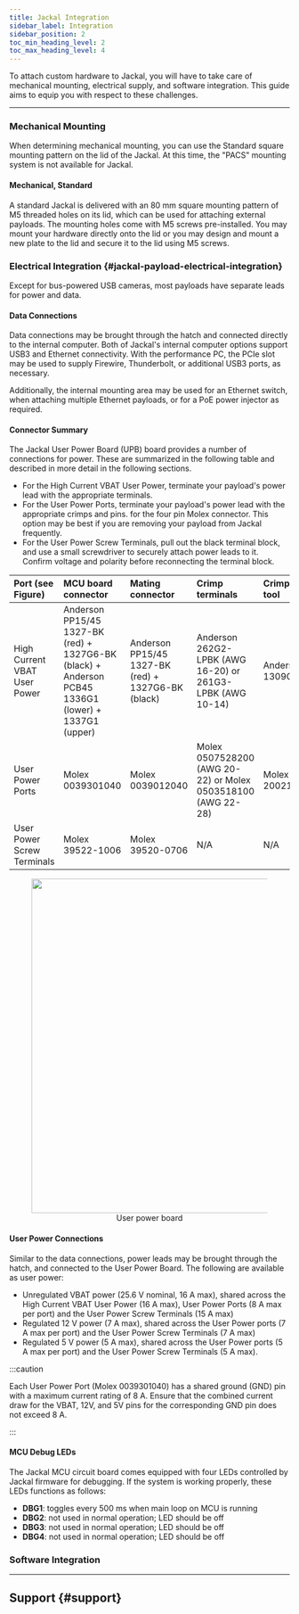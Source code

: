 ```yaml
---
title: Jackal Integration
sidebar_label: Integration
sidebar_position: 2
toc_min_heading_level: 2
toc_max_heading_level: 4
---
```



<ComponentIntroductionJackal />

To attach custom hardware to Jackal, you will have to take care of mechanical mounting, electrical
supply, and software integration. This guide aims to equip you with respect to these challenges.

---

### Mechanical Mounting

When determining mechanical mounting, you can use the Standard square mounting pattern on the lid of the Jackal.
At this time, the "PACS" mounting system is not available for Jackal.

#### Mechanical, Standard

A standard Jackal is delivered with an 80 mm square mounting pattern of M5 threaded holes on its lid, which can be
used for attaching external payloads. The mounting holes come with M5 screws pre-installed.
You may mount your hardware directly onto the lid or you may design and mount a new plate to the lid and secure
it to the lid using M5 screws.

### Electrical Integration {#jackal-payload-electrical-integration}

Except for bus-powered USB cameras, most payloads have separate leads for power and data.

#### Data Connections

Data connections may be brought through the hatch and connected directly to the internal computer. Both
of Jackal's internal computer options support USB3 and Ethernet connectivity. With the performance
PC, the PCIe slot may be used to supply Firewire, Thunderbolt, or additional USB3 ports, as necessary.

Additionally, the internal mounting area may be used for an Ethernet switch, when attaching multiple
Ethernet payloads, or for a PoE power injector as required.

#### Connector Summary

The Jackal User Power Board (UPB) board provides a number of connections for power.
These are summarized in the following table and described in more detail in the following sections.

- For the High Current VBAT User Power, terminate your payload's power lead with the appropriate terminals.
- For the User Power Ports, terminate your payload's power lead with the appropriate crimps and pins.
  for the four pin Molex connector. This option may be best if you are removing your payload from Jackal frequently.
- For the User Power Screw Terminals, pull out the black terminal block, and use a small screwdriver to securely attach power leads to it.
  Confirm voltage and polarity before reconnecting the terminal block.

| Port (see Figure)            | MCU board connector                                                                                 | Mating connector                                   | Crimp terminals                                              | Crimping tool    |
| :--------------------------- | :-------------------------------------------------------------------------------------------------- | :------------------------------------------------- | :----------------------------------------------------------- | :--------------- |
| High Current VBAT User Power | Anderson PP15/45 1327-BK (red) + 1327G6-BK (black) + Anderson PCB45 1336G1 (lower) + 1337G1 (upper) | Anderson PP15/45 1327-BK (red) + 1327G6-BK (black) | Anderson 262G2-LPBK (AWG 16-20) or 261G3-LPBK (AWG 10-14)    | Anderson 1309G8  |
| User Power Ports             | Molex 0039301040                                                                                    | Molex 0039012040                                   | Molex 0507528200 (AWG 20-22) or Molex 0503518100 (AWG 22-28) | Molex 2002184900 |
| User Power Screw Terminals   | Molex 39522-1006                                                                                    | Molex 39520-0706                                   | N/A                                                          | N/A              |

<center>
  <figure>
    <img
      src="/img/robot_images/jackal_images/user-power.png"
      width="600"
    />
    <figcaption>User power board</figcaption>
  </figure>
</center>

#### User Power Connections

Similar to the data connections, power leads may be brought through the hatch, and connected to the User Power Board.
The following are available as user power:

- Unregulated VBAT power (25.6 V nominal, 16 A max), shared across the High Current VBAT User Power (16 A max),
  User Power Ports (8 A max per port) and the User Power Screw Terminals (15 A max)
- Regulated 12 V power (7 A max), shared across the User Power ports (7 A max per port) and the User Power
  Screw Terminals (7 A max)
- Regulated 5 V power (5 A max), shared across the User Power ports (5 A max per port) and the User Power
  Screw Terminals (5 A max).

:::caution

Each User Power Port (Molex 0039301040) has a shared ground (GND) pin with a maximum current rating of 8 A. Ensure
that the combined current draw for the VBAT, 12V, and 5V pins for the corresponding GND
pin does not exceed 8 A.

:::

#### MCU Debug LEDs

The Jackal MCU circuit board comes equipped with four LEDs controlled by Jackal firmware for debugging.
If the system is working properly, these LEDs functions as follows:

- **DBG1**: toggles every 500 ms when main loop on MCU is running
- **DBG2**: not used in normal operation; LED should be off
- **DBG3**: not used in normal operation; LED should be off
- **DBG4**: not used in normal operation; LED should be off

### Software Integration

<ComponentCommonSoftwareIntegration />

---

## Support {#support}

<Support />
